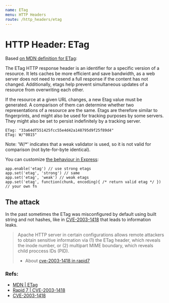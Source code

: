```yaml
---
name: ETag
menu: HTTP Headers
route: /http_headers/etag
---
```


# HTTP Header: ETag

Based [on MDN definition for ETag](https://developer.mozilla.org/en-US/docs/Web/HTTP/Headers/ETag):

The ETag HTTP response header is an identifier for a specific version of a resource. It lets caches be more efficient and save bandwidth, as a web server does not need to resend a full response if the content has not changed. Additionally, etags help prevent simultaneous updates of a resource from overwriting each other.

If the resource at a given URL changes, a new Etag value must be generated. A comparison of them can determine whether two representations of a resource are the same. Etags are therefore similar to fingerprints, and might also be used for tracking purposes by some servers. They might also be set to persist indefinitely by a tracking server.



```
ETag: "33a64df551425fcc55e4d42a148795d9f25f89d4"
ETag: W/"0815"
```

Note: 'W/*' indicates that a weak validator is used, so it is not valid for comparison (not byte-for-byte identical).


You can customize [the behaviour in Express](https://github.com/expressjs/express/issues/2129#issuecomment-43965315):

```
app.enable('etag') // use strong etags
app.set('etag', 'strong') // same
app.set('etag', 'weak') // weak etags
app.set('etag', function(chunk, encoding){ /* return valid etag */ }) // your own fn
```

## The attack

In the past sometimes the ETag was misconfigured by default using built string and not hashes, like in [CVE-2003-1418](https://cve.mitre.org/cgi-bin/cvename.cgi?name=2003-1418) that leads to information leaks.

> Apache HTTP server in certain configurations allows remote attackers to obtain sensitive information via (1) the ETag header, which reveals the inode number, or (2) multipart MIME boundary, which reveals child proccess IDs (PID).
> - About [cve-2003-1418 in rapid7](https://www.rapid7.com/db/vulnerabilities/apache-httpd-cve-2003-1418)

### Refs:

- [MDN | ETag](https://developer.mozilla.org/en-US/docs/Web/HTTP/Headers/ETag)
- [Rapid 7 | CVE-2003-1418](https://www.rapid7.com/db/vulnerabilities/apache-httpd-cve-2003-1418)
- [CVE-2003-1418](https://cve.mitre.org/cgi-bin/cvename.cgi?name=2003-1418)